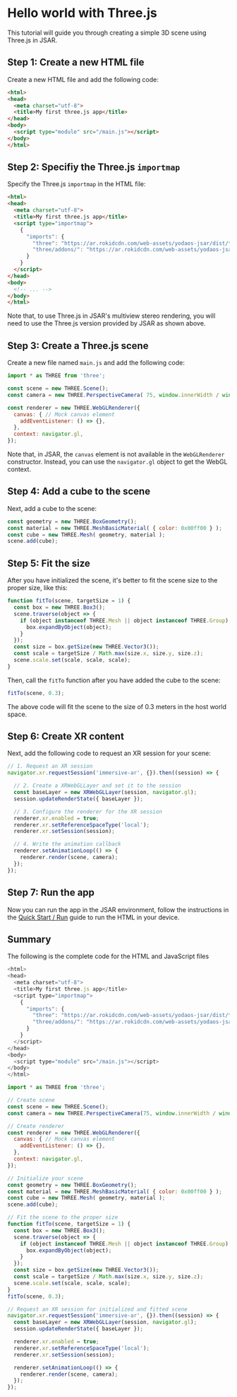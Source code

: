 # Hello world with Three.js

This tutorial will guide you through creating a simple 3D scene using Three.js in JSAR.

## Step 1: Create a new HTML file

Create a new HTML file and add the following code:

```html
<html>
<head>
  <meta charset="utf-8">
  <title>My first three.js app</title>
</head>
<body>
  <script type="module" src="/main.js"></script>
</body>
</html>
```

## Step 2: Specifiy the Three.js `importmap`

Specify the Three.js `importmap` in the HTML file:

```html
<html>
<head>
  <meta charset="utf-8">
  <title>My first three.js app</title>
  <script type="importmap">
    {
      "imports": {
        "three": "https://ar.rokidcdn.com/web-assets/yodaos-jsar/dist/three/build/three.module.js",
        "three/addons/": "https://ar.rokidcdn.com/web-assets/yodaos-jsar/dist/three/examples/jsm/"
      }
    }
  </script>
</head>
<body>
  <!-- ... -->
</body>
</html>
```

Note that, to use Three.js in JSAR's multiview stereo rendering, you will need to use the Three.js version provided by JSAR as shown above.

## Step 3: Create a Three.js scene

Create a new file named `main.js` and add the following code:

```js
import * as THREE from 'three';

const scene = new THREE.Scene();
const camera = new THREE.PerspectiveCamera( 75, window.innerWidth / window.innerHeight, 0.1, 1000 );

const renderer = new THREE.WebGLRenderer({
  canvas: { // Mock canvas element
    addEventListener: () => {},
  },
  context: navigator.gl,
});
```

Note that, in JSAR, the `canvas` element is not available in the `WebGLRenderer` constructor. Instead, you can use the `navigator.gl` object to get the WebGL context.

## Step 4: Add a cube to the scene

Next, add a cube to the scene:

```js
const geometry = new THREE.BoxGeometry();
const material = new THREE.MeshBasicMaterial( { color: 0x00ff00 } );
const cube = new THREE.Mesh( geometry, material );
scene.add(cube);
```

## Step 5: Fit the size

After you have initialized the scene, it's better to fit the scene size to the proper size, like this:

```js
function fitTo(scene, targetSize = 1) {
  const box = new THREE.Box3();
  scene.traverse(object => {
    if (object instanceof THREE.Mesh || object instanceof THREE.Group) {
      box.expandByObject(object);
    }
  });
  const size = box.getSize(new THREE.Vector3());
  const scale = targetSize / Math.max(size.x, size.y, size.z);
  scene.scale.set(scale, scale, scale);
}
```

Then, call the `fitTo` function after you have added the cube to the scene:

```js
fitTo(scene, 0.3);
```

The above code will fit the scene to the size of 0.3 meters in the host world space.

## Step 6: Create XR content

Next, add the following code to request an XR session for your scene:

```js
// 1. Request an XR session
navigator.xr.requestSession('immersive-ar', {}).then((session) => {

  // 2. Create a XRWebGLLayer and set it to the session
  const baseLayer = new XRWebGLLayer(session, navigator.gl);
  session.updateRenderState({ baseLayer });

  // 3. Configure the renderer for the XR session
  renderer.xr.enabled = true;
  renderer.xr.setReferenceSpaceType('local');
  renderer.xr.setSession(session);

  // 4. Write the animation callback
  renderer.setAnimationLoop(() => {
    renderer.render(scene, camera);
  });
});
```

## Step 7: Run the app

Now you can run the app in the JSAR environment, follow the instructions in the [Quick Start / Run](/quick-start/run) guide to run the HTML in your device.

## Summary

The following is the complete code for the HTML and JavaScript files

```js title="index.html"
<html>
<head>
  <meta charset="utf-8">
  <title>My first three.js app</title>
  <script type="importmap">
    {
      "imports": {
        "three": "https://ar.rokidcdn.com/web-assets/yodaos-jsar/dist/three/build/three.module.js",
        "three/addons/": "https://ar.rokidcdn.com/web-assets/yodaos-jsar/dist/three/examples/jsm/"
      }
    }
  </script>
</head>
<body>
  <script type="module" src="/main.js"></script>
</body>
</html>
```

```js title="main.js"
import * as THREE from 'three';

// Create scene
const scene = new THREE.Scene();
const camera = new THREE.PerspectiveCamera(75, window.innerWidth / window.innerHeight, 0.1, 1000);

// Create renderer
const renderer = new THREE.WebGLRenderer({
  canvas: { // Mock canvas element
    addEventListener: () => {},
  },
  context: navigator.gl,
});

// Initialize your scene
const geometry = new THREE.BoxGeometry();
const material = new THREE.MeshBasicMaterial( { color: 0x00ff00 } );
const cube = new THREE.Mesh( geometry, material );
scene.add(cube);

// Fit the scene to the proper size
function fitTo(scene, targetSize = 1) {
  const box = new THREE.Box3();
  scene.traverse(object => {
    if (object instanceof THREE.Mesh || object instanceof THREE.Group) {
      box.expandByObject(object);
    }
  });
  const size = box.getSize(new THREE.Vector3());
  const scale = targetSize / Math.max(size.x, size.y, size.z);
  scene.scale.set(scale, scale, scale);
}
fitTo(scene, 0.3);

// Request an XR session for initialized and fitted scene
navigator.xr.requestSession('immersive-ar', {}).then((session) => {
  const baseLayer = new XRWebGLLayer(session, navigator.gl);
  session.updateRenderState({ baseLayer });

  renderer.xr.enabled = true;
  renderer.xr.setReferenceSpaceType('local');
  renderer.xr.setSession(session);

  renderer.setAnimationLoop(() => {
    renderer.render(scene, camera);
  });
});
```
